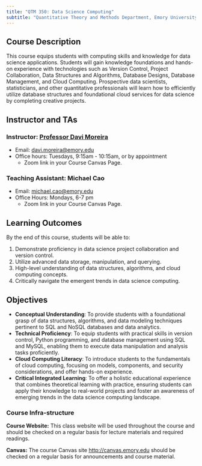 ```yaml
---
title: "QTM 350: Data Science Computing"
subtitle: "Quantitative Theory and Methods Department, Emory University"
---
```


## Course Description

This course equips students with computing skills and knowledge for data science applications. Students will gain knowledge foundations and hands-on experience with technologies such as Version Control, Project Collaboration, Data Structures and Algorithms, Database Designs, Database Management, and Cloud Computing. Prospective data scientists, statisticians, and other quantitative professionals will learn how to efficiently utilize database structures and foundational cloud services for data science by completing creative projects.

## Instructor and TAs

### Instructor: [Professor Davi Moreira](https://davi-moreira.github.io)

-   Email: [davi.moreira\@emory.edu](mailto:davi.moreira@emory.edu)
-   Office hours: Tuesdays, 9:15am - 10:15am, or by appointment
    -   Zoom link in your Course Canvas Page.

### Teaching Assistant: Michael Cao

-   Email: [michael.cao\@emory.edu](mailto:michael.cao@emory.edu)
-   Office Hours: Mondays, 6-7 pm
    -   Zoom link in your Course Canvas Page.

## Learning Outcomes

By the end of this course, students will be able to:

1.	Demonstrate proficiency in data science project collaboration and version control.
2.	Utilize advanced data storage, manipulation, and querying. 
3.	High-level understanding of data structures, algorithms, and cloud computing concepts.
4.	Critically navigate the emergent trends in data science computing. 

## Objectives

-   **Conceptual Understanding**: To provide students with a foundational grasp of data structures, algorithms, and data modeling techniques pertinent to SQL and NoSQL databases and data analytics.
-   **Technical Proficiency**: To equip students with practical skills in version control, Python programming, and database management using SQL and MySQL, enabling them to execute data manipulation and analysis tasks proficiently.
-   **Cloud Computing Literacy**: To introduce students to the fundamentals of cloud computing, focusing on models, components, and security considerations, and offer hands-on experience.
- **Critical Integrated Learning**: To offer a holistic educational experience that combines theoretical learning with practice, ensuring students can apply their knowledge to real-world projects and foster an awareness of emerging trends in the data science computing landscape.

### Course Infra-structure

**Course Website:** This class website will be used throughout the course and should be checked on a regular basis for lecture materials and required readings.

**Canvas:** The course Canvas site <http://canvas.emory.edu> should be checked on a regular basis for announcements and course material.

